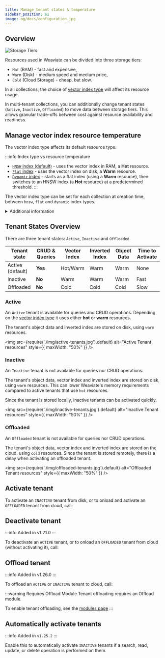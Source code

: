 ```yaml
---
title: Manage tenant states & temperature
sidebar_position: 61
image: og/docs/configuration.jpg
---
```



## Overview

![Storage Tiers](./img/storage-tiers.jpg)

<!-- TODO: change it so that we first list the types storage-tiers, before moving to changing -->
<!-- Weaviate uses different resources  -->

Resources used in Weaviate can be divided into three storage tiers:
* `Hot` (RAM) - fast and expensive,
* `Warm` (Disk) - medium speed and medium price,
* `Cold` (Cloud Storage) - cheap, but slow.

In all collections, the choice of [vector index type](#vector-index-temperature) will affect its resource usage.

In multi-tenant collections, you can additionally change tenant states (`Active`, `Inactive`, `Offloaded`) to move data between storage tiers. This allows granular trade-offs between cost against resource availability and readiness. <!--This way you can balance performance and cost.-->

<!-- In multi-tenant collections, you can change tenant states to move the key resources (`vector index` and `data`) between `Hot` (RAM), `Warm` (Disk) and `Cold` (Cloud Storage) storage-tiers. -->

## Manage vector index resource temperature

The vector index type affects its default resource type.

:::info Index type vs resource temperature
* [`HNSW` index (default)](/developers/academy/py/vector_index/hnsw) - uses the vector index in RAM, a **Hot** resource.
* [`Flat` index](/developers/academy/py/vector_index/flat) - uses the vector index on disk, a **Warm** resource.
* [`Dynamic` index](/developers/academy/py/vector_index/dynamic) - starts as a flat index (using a **Warm** resource), then switches to an HNSW index (a **Hot** resource) at a predetermined threshold.
:::

The vector index type can be set for each collection at creation time, between `hnsw`, `flat` and `dynamic` index types.


<Tabs groupId="languages">
  <TabItem value="py" label="Python Client v4">
    <FilteredTextBlock
      text={CollectionsPyCode}
      startMarker="# START SetVectorIndexType"
      endMarker="# END SetVectorIndexType"
      language="py"
    />
  </TabItem>

  <TabItem value="py3" label="Python Client v3">
    <FilteredTextBlock
      text={CollectionsPyCodeV3}
      startMarker="# START SetVectorIndexType"
      endMarker="# END SetVectorIndexType"
      language="py"
    />
  </TabItem>

  <TabItem value="js" label="JS/TS Client v3">
    <FilteredTextBlock
      text={CollectionsTSCode}
      startMarker="// START SetVectorIndexType"
      endMarker="// END SetVectorIndexType"
      language="ts"
    />
  </TabItem>

  <TabItem value="js2" label="JS/TS Client v2">
    <FilteredTextBlock
      text={CollectionsTSCodeLegacy}
      startMarker="// START SetVectorIndexType"
      endMarker="// END SetVectorIndexType"
      language="ts"
    />
  </TabItem>

  <TabItem value="java" label="Java">
    <FilteredTextBlock
      text={CollectionsJavaCode}
      startMarker="// START SetVectorIndexType"
      endMarker="// END SetVectorIndexType"
      language="java"
    />
  </TabItem>
</Tabs>

<details>
  <summary>Additional information</summary>

- Read more about index types & compression in [Concepts: Vector index](../concepts/vector-index.md).

</details>

## Tenant States Overview

There are three tenant states: `Active`, `Inactive` and `Offloaded`.

| Tenant state     | CRUD & Queries | Vector Index | Inverted Index | Object Data | Time to Activate |
|------------------|----------------|--------------|----------------|-------------|------------------|
| Active (default) | **Yes**        | Hot/Warm     | Warm           | Warm        | None             |
| Inactive         | **No**         | Warm         | Warm           | Warm        | Fast             |
| Offloaded        | **No**         | Cold         | Cold           | Cold        | Slow             |


<!--
There are three tenant states:
* `Active` (default) - you can query and modify tenant data (CRUD).
* `Inactive` - you can't query or modify the tenant data.
  * The vector index and the data is stored locally
  * Activating the tenant is relatively fast (depending on number of objects).
* `Offloaded` - you can't query or modify the tenant data.
  * The vector index and the data is moved to a cloud storage.
  * Onloading and activating the tenant is slower than activating.  -->

<!-- You can move tenants between three different states:
* `Active` (default) - tenant is ready for queries and data manipulation.
    * `vector index` - uses `hot` resouces (with HNSW) or `warm` with (with Flat)
    * `object data` - uses `warm` resources.
* `Inactive` - tenenat can't be queried and data can't be modified.
    * `vectors index` – removed from `hot` storage, reducing the need for RAM.
    * `object data` - uses `warm` resources.
    * Activating tenant is relatively fast.
* `Offloaded` - all tenant data and vectors are moved to a cloud storage. Tenant cannot be queried, data can't be modified:
    * all resources, including vector index and object data – moved to `cold` storage. No `hot` or `warm` resources used.
    * Onloading a tenant from cloud . -->

<!-- :::info Every tenants starts Active
By default, all tenenats start as active.
::: -->

### Active

An `Active` tenant is available for queries and CRUD operations. Depending on the [vector index type](#vector-index-temperature) it uses either **hot** or **warm** resources.

The tenant's object data and inverted index are stored on disk, using `warm` resources.

<img
    src={require('./img/active-tenants.jpg').default}
    alt="Active Tenant resources"
    style={{ maxWidth: "50%" }}
/>

### Inactive

An `Inactive` tenant is not available for queries nor CRUD operations.

The tenant's object data, vector index and inverted index are stored on disk, using `warm` resources. This can lower Weaviate's memory requirements compared to active tenants that use `hot` resources.

Since the tenant is stored locally, inactive tenants can be activated quickly.

<img
    src={require('./img/inactive-tenants.jpg').default}
    alt="Inactive Tenant resources"
    style={{ maxWidth: "50%" }}
/>

### Offloaded

An `Offloaded` tenant is not available for queries nor CRUD operations.

The tenant's object data, vector index and inverted index are stored on the cloud, using `cold` resources. Since the tenant is stored remotely, there is a delay when activating an offloaded tenant.

<img
    src={require('./img/offloaded-tenants.jpg').default}
    alt="Offloaded Tenant resources"
    style={{ maxWidth: "50%" }}
/>

## Activate tenant

To activate an `INACTIVE` tenant from disk, or to onload and activate an `OFFLOADED` tenant from cloud, call:

<Tabs groupId="languages">
  <TabItem value="py" label="Python Client v4">
    <FilteredTextBlock
      text={PyCode}
      startMarker="# START ActivateTenants"
      endMarker="# END ActivateTenants"
      language="py"
    />
  </TabItem>

  <TabItem value="js" label="JS/TS Client v3">
    <FilteredTextBlock
      text={TSCode}
      startMarker="// START ActivateTenants"
      endMarker="// END ActivateTenants"
      language="ts"
    />
  </TabItem>
</Tabs>

## Deactivate tenant

:::info Added in v1.21.0
:::

To deactivate an `ACTIVE` tenant, or to onload an `OFFLOADED` tenant from cloud (without activating it), call:

<Tabs groupId="languages">
  <TabItem value="py" label="Python Client v4">
    <FilteredTextBlock
      text={PyCode}
      startMarker="# START DeactivateTenants"
      endMarker="# END DeactivateTenants"
      language="py"
    />
  </TabItem>

  <TabItem value="js" label="JS/TS Client v3">
    <FilteredTextBlock
      text={TSCode}
      startMarker="// START DeactivateTenants"
      endMarker="// END DeactivateTenants"
      language="ts"
    />
  </TabItem>
</Tabs>

## Offload tenant

:::info Added in v1.26.0
:::

To offload an `ACTIVE` or `INACTIVE` tenant to cloud, call:

<Tabs groupId="languages">
  <TabItem value="py" label="Python Client v4">
    <FilteredTextBlock
      text={PyCode}
      startMarker="# START OffloadTenants"
      endMarker="# END OffloadTenants"
      language="py"
    />
  </TabItem>

  <TabItem value="js" label="JS/TS Client v3">
    <FilteredTextBlock
      text={TSCode}
      startMarker="// START OffloadTenants"
      endMarker="// END OffloadTenants"
      language="ts"
    />
  </TabItem>
</Tabs>

:::warning Requires Offload Module
Tenant offloading requires an Offload module.

To enable tenant offloading, see the [modules page](../configuration/modules.md#tenant-offload-modules)
:::

## Automatically activate tenants

:::info Added in `v1.25.2`
:::

Enable this to automatically activate `INACTIVE` tenants if a search, read, update, or delete operation is performed on them.

<Tabs groupId="languages">
  <TabItem value="py" label="Python Client v4">
    <FilteredTextBlock
      text={PyCode}
      startMarker="# START EnableAutoActivation"
      endMarker="# END EnableAutoActivation"
      language="py"
    />
  </TabItem>

  <TabItem value="js" label="JS/TS Client v3">
    <FilteredTextBlock
      text={TSCode}
      startMarker="// START EnableAutoActivation"
      endMarker="// END EnableAutoActivation"
      language="ts"
    />
  </TabItem>

</Tabs>
